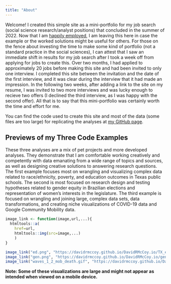 ```yaml
---
title: "About"
---
```


Welcome! I created this simple site as a mini-portfolio for my job search (social science research/analyst positions) that concluded in the summer of 2022. Now that I am [happily employed](https://raymarshallcenter.org/2022/09/09/david-mccoy-ma/), I am leaving this here in case the example or the worked solutions might be useful for others. For those on the fence about investing the time to make some kind of portfolio (not a standard practice in the social sciences), I can attest that I saw an immediate shift in results for my job search after I took a week off from applying for jobs to create this. Over two months, I had applied to approximately 20 jobs before making this site and had been invited to only one interview. I completed this site between the invitation and the date of the first interview, and it was clear during the interview that it had made an impression. In the following two weeks, after adding a link to the site on my resume, I was invited to two more interviews and was lucky enough to recieve two offers (I declined the third interview, as I was happy with the second offer). All that is to say that this mini-portfolio was certainly worth the time and effort for me.

You can find the code used to create this site and most of the data (some files are too large) for replicating the analyses at [my GitHub page](https://github.com/DavidRMcCoy/DavidRMcCoy.io).


## Previews of my Three Code Examples

These three analyses are a mix of pet projects and more developed analyses. They demonstrate that I am comfortable working creatively and competently with data emanating from a wide range of topics and sources, as well as designing creative solutions to answering research questions. The first example focuses most on wrangling and visualizing complex data related to race/ethnicity, poverty, and education outcomes in Texas public schools. The second is most focused on research design and testing hypotheses related to gender equity in Brazilian elections and representation of women's interests in the legislature. The third example is focused on wrangling and joining large, complex data sets, data transformations, and creating niche visualizations of COVID-19 data and Google Community Mobility data. 
```r
image_link <- function(image,url,...){
  htmltools::a(
    href=url,
    htmltools::img(src=image,...)
    )
}

image_link("ed.png", "https://davidrmccoy.github.io/DavidRMcCoy.io/TX_ed.html", width="300px")
image_link("gen.png", "https://davidrmccoy.github.io/DavidRMcCoy.io/gender_rep.html", width="200px")
image_link("waves_1_2_mob_death.gif", "https://davidrmccoy.github.io/DavidRMcCoy.io/covid_vis.html", width="200px")

```

<div align="right">**Note: Some of these visualizations are large and might not appear as intended when viewed on a mobile device.**</div>  

